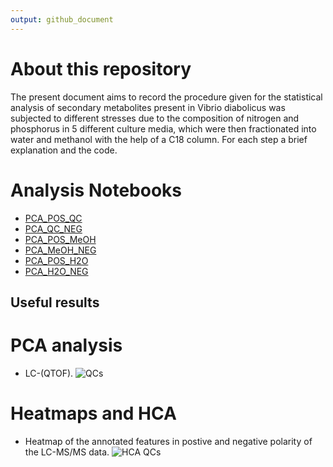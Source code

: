 ---
output: github_document
---

# About this repository
The present document aims to record the procedure given for the statistical analysis of secondary metabolites present in Vibrio diabolicus was subjected to different stresses due to the composition of nitrogen and phosphorus in 5 different culture media, which were then fractionated into water and methanol with the help of a C18 column. For each step a brief explanation and the code.

# Analysis Notebooks
- [PCA_POS_QC](https://github.com/IKIAM-NPLab/Molecular-networking-Vibrio-diabolicus-Ili-/blob/0d29c7ee37cebd13264277641863cdef4cc9326d/PCA_POS_QC.Rmd)
- [PCA_QC_NEG](https://github.com/IKIAM-NPLab/Molecular-networking-Vibrio-diabolicus-Ili-/blob/0d29c7ee37cebd13264277641863cdef4cc9326d/PCA_QC_NEG.Rmd)
- [PCA_POS_MeOH](https://github.com/IKIAM-NPLab/Molecular-networking-Vibrio-diabolicus-Ili-/blob/0d29c7ee37cebd13264277641863cdef4cc9326d/PCA_POS_MeOH.Rmd)
- [PCA_MeOH_NEG](https://github.com/IKIAM-NPLab/Molecular-networking-Vibrio-diabolicus-Ili-/blob/0d29c7ee37cebd13264277641863cdef4cc9326d/PCA_MeOH_NEG.Rmd)
- [PCA_POS_H2O](https://github.com/IKIAM-NPLab/Molecular-networking-Vibrio-diabolicus-Ili-/blob/0d29c7ee37cebd13264277641863cdef4cc9326d/PCA_POS_H2O.Rmd)
- [PCA_H2O_NEG](https://github.com/IKIAM-NPLab/Molecular-networking-Vibrio-diabolicus-Ili-/blob/0d29c7ee37cebd13264277641863cdef4cc9326d/PCA_H2O_NEG.Rmd)

## Useful results
# PCA analysis
- LC-(QTOF).
![QCs](https://github.com/user-attachments/assets/b1ae8960-9ca6-467b-9d14-715816249508)

# Heatmaps and HCA
- Heatmap of the annotated features in postive and negative polarity of the LC-MS/MS data.
![HCA QCs](https://github.com/user-attachments/assets/6df17769-5a48-481b-86f1-ca890e690f40)

